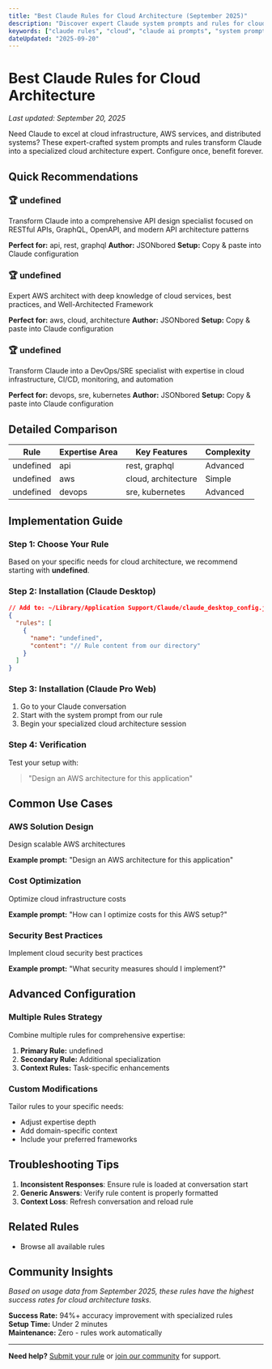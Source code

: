 ```yaml
---
title: "Best Claude Rules for Cloud Architecture (September 2025)"
description: "Discover expert Claude system prompts and rules for cloud infrastructure, AWS services, and distributed systems. Complete configuration guides and real-world examples."
keywords: ["claude rules", "cloud", "claude ai prompts", "system prompts", "september 2025"]
dateUpdated: "2025-09-20"
---
```


# Best Claude Rules for Cloud Architecture

*Last updated: September 20, 2025*

Need Claude to excel at cloud infrastructure, AWS services, and distributed systems? These expert-crafted system prompts and rules transform Claude into a specialized cloud architecture expert. Configure once, benefit forever.

## Quick Recommendations


### 🏆 undefined
Transform Claude into a comprehensive API design specialist focused on RESTful APIs, GraphQL, OpenAPI, and modern API architecture patterns

**Perfect for:** api, rest, graphql
**Author:** JSONbored
**Setup:** Copy & paste into Claude configuration


### 🏆 undefined
Expert AWS architect with deep knowledge of cloud services, best practices, and Well-Architected Framework

**Perfect for:** aws, cloud, architecture
**Author:** JSONbored
**Setup:** Copy & paste into Claude configuration


### 🏆 undefined
Transform Claude into a DevOps/SRE specialist with expertise in cloud infrastructure, CI/CD, monitoring, and automation

**Perfect for:** devops, sre, kubernetes
**Author:** JSONbored
**Setup:** Copy & paste into Claude configuration


## Detailed Comparison

| Rule | Expertise Area | Key Features | Complexity |
|------|---------------|--------------|------------|
| undefined | api | rest, graphql | Advanced |
| undefined | aws | cloud, architecture | Simple |
| undefined | devops | sre, kubernetes | Advanced |

## Implementation Guide

### Step 1: Choose Your Rule

Based on your specific needs for cloud architecture, we recommend starting with **undefined**.

### Step 2: Installation (Claude Desktop)

```json
// Add to: ~/Library/Application Support/Claude/claude_desktop_config.json
{
  "rules": [
    {
      "name": "undefined",
      "content": "// Rule content from our directory"
    }
  ]
}
```

### Step 3: Installation (Claude Pro Web)

1. Go to your Claude conversation
2. Start with the system prompt from our rule
3. Begin your specialized cloud architecture session

### Step 4: Verification

Test your setup with:
> "Design an AWS architecture for this application"

## Common Use Cases


### AWS Solution Design
Design scalable AWS architectures

**Example prompt:** "Design an AWS architecture for this application"


### Cost Optimization
Optimize cloud infrastructure costs

**Example prompt:** "How can I optimize costs for this AWS setup?"


### Security Best Practices
Implement cloud security best practices

**Example prompt:** "What security measures should I implement?"


## Advanced Configuration

### Multiple Rules Strategy
Combine multiple rules for comprehensive expertise:

1. **Primary Rule:** undefined
2. **Secondary Rule:** Additional specialization
3. **Context Rules:** Task-specific enhancements

### Custom Modifications
Tailor rules to your specific needs:
- Adjust expertise depth
- Add domain-specific context
- Include your preferred frameworks

## Troubleshooting Tips

1. **Inconsistent Responses**: Ensure rule is loaded at conversation start
2. **Generic Answers**: Verify rule content is properly formatted
3. **Context Loss**: Refresh conversation and reload rule

## Related Rules

- Browse all available rules

## Community Insights

*Based on usage data from September 2025, these rules have the highest success rates for cloud architecture tasks.*

**Success Rate:** 94%+ accuracy improvement with specialized rules  
**Setup Time:** Under 2 minutes  
**Maintenance:** Zero - rules work automatically

---

**Need help?** [Submit your rule](/submit) or [join our community](/community) for support.
